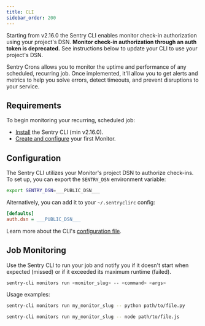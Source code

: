 ```yaml
---
title: CLI
sidebar_order: 200
---
```


<Include name="beta-alert-crons.mdx" />

<Alert level="warning" title="Deprecation Notice">

Starting from v2.16.0 the Sentry CLI enables monitor check-in authorization using your project's DSN. **Monitor check-in authorization through an auth token is deprecated.** See instructions below to update your CLI to use your project's DSN.

</Alert>

Sentry Crons allows you to monitor the uptime and performance of any scheduled, recurring job. Once implemented, it'll allow you to get alerts and metrics to help you solve errors, detect timeouts, and prevent disruptions to your service.

## Requirements

To begin monitoring your recurring, scheduled job:

- [Install](/product/cli/installation) the Sentry CLI (min v2.16.0).
- [Create and configure](https://sentry.io/crons/create/) your first Monitor.

## Configuration

The Sentry CLI utilizes your Monitor's project DSN to authorize check-ins. To set up, you can export the `SENTRY_DSN` environment variable:

```bash
export SENTRY_DSN=___PUBLIC_DSN___
```

Alternatively, you can add it to your `~/.sentryclirc` config:

```ini {filename:~/.sentryclirc}
[defaults]
auth.dsn = ___PUBLIC_DSN___
```

Learn more about the CLI's [configuration file](/product/cli/configuration#configuration-file).

## Job Monitoring

Use the Sentry CLI to run your job and notify you if it doesn't start when expected (missed) or if it exceeded its maximum runtime (failed).

```bash {tabTitle: CLI}
sentry-cli monitors run <monitor_slug> -- <command> <args>
```

Usage examples:

```bash {tabTitle: Python}
sentry-cli monitors run my_monitor_slug -- python path/to/file.py
```

```bash {tabTitle: Node.JS}
sentry-cli monitors run my_monitor_slug -- node path/to/file.js
```
